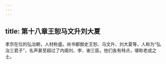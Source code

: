 ```yaml
---
---
---
```

title: 第十八章王恕马文升刘大夏
---



孝宗在位的弘治朝，人材称盛。尚书都御史王恕、马文升、刘大夏等，人称为“弘治三君子”，名声甚至超过了内阁刘、李、谢三臣。他们各有特点，堪称老成之士。